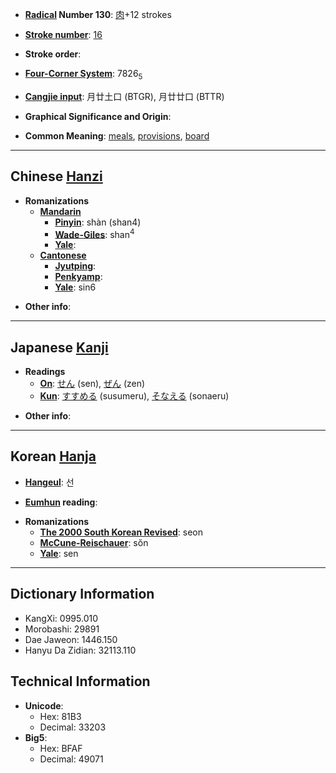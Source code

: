 * '''[[Wiktionary:Chinese radical index| Radical]] Number 130''': [[Wiktionary:Chinese radical index 肉|肉]]+12 strokes

* '''[[Wiktionary:Chinese total strokes index|Stroke number]]''': [[Wiktionary:Chinese total strokes index 16|16]]

* '''Stroke order''': 

* '''[[Wiktionary:Chinese four corner index|Four-Corner System]]''': 7826<sub>5</sub>

* '''[[Wiktionary:Chinese Cangjie index|Cangjie input]]''': 月廿土口 (BTGR), 月廿廿口 (BTTR)

* '''Graphical Significance and Origin''': 

* '''Common Meaning''': [[meal]]s, [[provision]]s, [[board]]

----

== Chinese [[Hanzi]] ==

* '''Romanizations'''
** '''[[Mandarin]]'''
*** '''[[Pinyin]]''': shàn (shan4)
*** '''[[Wade-Giles]]''': shan<sup>4</sup>
*** '''[[Yale]]''': 
** '''[[Cantonese]]'''
*** '''[[Jyutping]]''':
*** '''[[Penkyamp]]''': 
*** '''[[Yale]]''': sin6

* '''Other info''': 

----

== Japanese [[Kanji]] ==

* '''Readings'''
** '''[[On]]''': [[せん]] (sen), [[ぜん]] (zen)
** '''[[Kun]]''': [[すすめる]] (susumeru), [[そなえる]] (sonaeru)

* '''Other info''':  

----

== Korean [[Hanja]] ==

* '''[[Hangeul]]''': 선

* '''[[Eumhun]] reading''': 

* '''Romanizations'''
** '''[[The 2000 South Korean Revised Romanization|The 2000 South Korean Revised]]''': seon
** '''[[McCune-Reischauer]]''': sŏn
** '''[[Yale]]''': sen

----

== Dictionary Information ==

* KangXi: 0995.010
* Morobashi: 29891
* Dae Jaweon: 1446.150
* Hanyu Da Zidian: 32113.110

== Technical Information ==

* '''Unicode''':
** Hex: 81B3
** Decimal: 33203
* '''Big5''':
** Hex: BFAF
** Decimal: 49071
